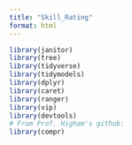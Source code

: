 ```yaml
---
title: "Skill_Rating"
format: html
---
```


```r
library(janitor)
library(tree)
library(tidyverse)
library(tidymodels)
library(dplyr)
library(caret)
library(ranger)
library(vip)
library(devtools)
# From Prof. Higham's github:
library(compr)
```

